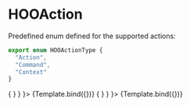 
<Meta title="Atoms/Buttons/HOOAction" component={HOOAction} />

# HOOAction 

Predefined enum defined for the supported actions:
```ts
export enum HOOActionType {
  "Action",
  "Command",
  "Context"
}
```

<Canvas>
  <Story
    name="Action"
    args={
      { type: HOOActionType.Action,
       label: "Action Button", 
       iconName: "hoo-icon-plus", 
      onClick: () => { } }
    }>
    {Template.bind({})}
  </Story>
</Canvas>

<Canvas>
  <Story
    name="Command"
    args={
      { type: HOOActionType.Command,
      label: "Action Button", 
       iconName: "hoo-icon-plus" ,
      onClick: () => { } }
    }>
    {Template.bind({})}
  </Story>
</Canvas>
